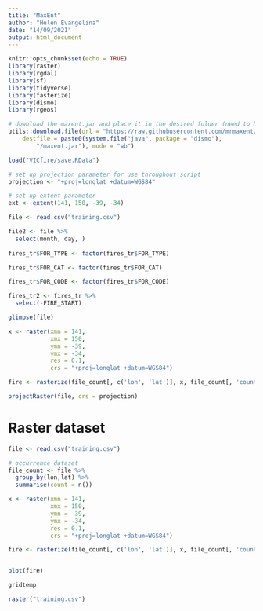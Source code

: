 ```yaml
---
title: "MaxEnt"
author: "Helen Evangelina"
date: "14/09/2021"
output: html_document
---
```


```r
knitr::opts_chunk$set(echo = TRUE)
library(raster)
library(rgdal)
library(sf)
library(tidyverse)
library(fasterize)
library(dismo)
library(rgeos)
```

```r
# download the maxent.jar and place it in the desired folder (need to be accessible by the dismo) 
utils::download.file(url = "https://raw.githubusercontent.com/mrmaxent/Maxent/master/ArchivedReleases/3.3.3k/maxent.jar", 
    destfile = paste0(system.file("java", package = "dismo"), 
        "/maxent.jar"), mode = "wb")
```


```r
load("VICfire/save.RData")
```

```r
# set up projection parameter for use throughout script
projection <- "+proj=longlat +datum=WGS84"

# set up extent parameter 
ext <- extent(141, 150, -39, -34)
```

```r
file <- read.csv("training.csv")

file2 <- file %>%
  select(month, day, )
  
fires_tr$FOR_TYPE <- factor(fires_tr$FOR_TYPE)

fires_tr$FOR_CAT <- factor(fires_tr$FOR_CAT)

fires_tr$FOR_CODE <- factor(fires_tr$FOR_CODE)

fires_tr2 <- fires_tr %>%
  select(-FIRE_START)
```

```r
glimpse(file)
```


```r
x <- raster(xmn = 141,
            xmx = 150, 
            ymn = -39,
            ymx = -34,
            res = 0.1, 
            crs = "+proj=longlat +datum=WGS84")

fire <- rasterize(file_count[, c('lon', 'lat')], x, file_count[, 'count'])

projectRaster(file, crs = projection)
```


# Raster dataset
```r
file <- read.csv("training.csv")
```

```r
# occurrence dataset
file_count <- file %>%
  group_by(lon,lat) %>%
  summarise(count = n())

x <- raster(xmn = 141,
            xmx = 150, 
            ymn = -39,
            ymx = -34,
            res = 0.1, 
            crs = "+proj=longlat +datum=WGS84")

fire <- rasterize(file_count[, c('lon', 'lat')], x, file_count[, 'count'])


plot(fire)

```



```r
gridtemp
```


```r
raster("training.csv")
```


